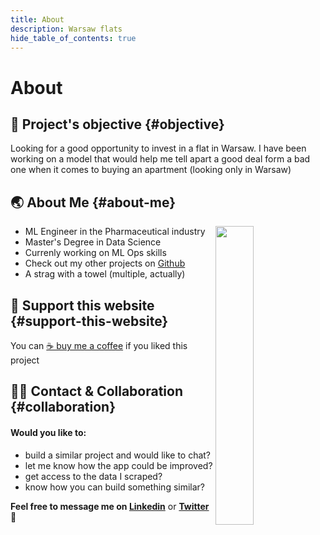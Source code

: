 ```yaml
---
title: About
description: Warsaw flats
hide_table_of_contents: true
---
```



<h1 className="pages--h1">About</h1>

## 🎯 Project's objective {#objective}

 Looking for a good opportunity to invest in a flat in Warsaw. 
 I have been working on a model that would help me tell apart a good deal form a bad one when it comes to buying an apartment
 (looking only in Warsaw)

## 🌏 About Me {#about-me}


<div markdown="1">
    <img align="right" width="35%" src={image_about}/>
    <p> 
      <ul>
        <li>
          ML Engineer in the Pharmaceutical industry
        </li>
        <li>
          Master's Degree in Data Science
        </li>
        <li>
          Currenly working on ML Ops skills
        </li>
        <li>
          Check out my other projects on <a href="https://github.com/mbalcerzak">Github</a>
        </li>
        <li>
          A strag with a towel (multiple, actually)
        </li>
      </ul>
    </p>
</div>


## 🤗 Support this website {#support-this-website}

 You can [ ☕ buy me a coffee](https://www.buymeacoffee.com/mabdata) if you liked this project 

## 👋🏼 Contact & Collaboration {#collaboration}

#### Would you like to:
  - build a similar project and would like to chat?  
  - let me know how the app could be improved?  
  - get access to the data I scraped?  
  - know how you can build something similar?  

**Feel free to message me on [Linkedin](https://www.linkedin.com/in/malgorzata-a-balcerzak/)** or **[Twitter](https://twitter.com/M_A_Balcerzak)** 🤗
